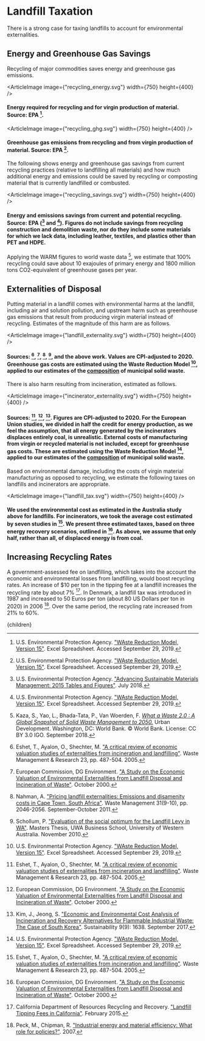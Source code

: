 


# Landfill Taxation

There is a strong case for taxing landfills to account for environmental externalities.


## Energy and Greenhouse Gas Savings
Recycling of major commodities saves energy and greenhouse gas emissions.

<ArticleImage image={"recycling_energy.svg"} width={750} height={400} />
#### Energy required for recycling and for virgin production of material. Source: EPA [^12].

<ArticleImage image={"recycling_ghg.svg"} width={750} height={400} />
#### Greenhouse gas emissions from recycling and from virgin production of material. Source: EPA [^12].

The following shows energy and greenhouse gas savings from current recycling practices (relative to landfilling all materials) and how much additional energy and emissions could be saved by recycling or composting material that is currently landfilled or combusted.

<ArticleImage image={"recycling_savings.svg"} width={750} height={400} />
#### Energy and emissions savings from current and potential recycling. Source: EPA ([^11] and [^12]). Figures do not include savings from recycling construction and demolition waste, nor do they include some materials for which we lack data, including leather, textiles, and plastics other than PET and HDPE.

Applying the WARM figures to world waste data [^5], we estimate that 100% recycling could save about 10 exajoules of primary energy and 1800 million tons CO2-equivalent of greenhouse gases per year.

## Externalities of Disposal
Putting material in a landfill comes with environmental harms at the landfill, including air and solution pollution, and upstream harm such as greenhouse gas emissions that result from producing virgin material instead of recycling. Estimates of the magnitude of this harm are as follows.

<ArticleImage image={"landfill_externality.svg"} width={750} height={400} />
#### Sources: [^3], [^4], [^7], [^10], and the above work. Values are CPI-adjusted to 2020. Greenhouse gas costs are estimated using the Waste Reduction Model [^12], applied to our estimates of the [composition](http://urbancruiseship.org/solution/waste/waste_composition) of municipal solid waste.

There is also harm resulting from incineration, estimated as follows.

<ArticleImage image={"incinerator_externality.svg"} width={750} height={400} />
#### Sources: [^3], [^4], [^6]. Figures are CPI-adjusted to 2020. For the European Union studies, we divided in half the credit for energy production, as we feel the assumption, that all energy generated by the incinerators displaces entirely coal, is unrealistic. External costs of manufacturing from virgin or recycled material is not included, except for greenhouse gas costs. These are estimated using the Waste Reduction Model [^12], applied to our estimates of the [composition](http://urbancruiseship.org/solution/waste/waste_composition) of municipal solid waste.

Based on environmental damage, including the costs of virgin material manufacturing as opposed to recycling, we estimate the following taxes on landfills and incinerators are appropriate.

<ArticleImage image={"landfill_tax.svg"} width={750} height={400} />
#### We used the environmental cost as estimated in the Australia study above for landfills. For incinerators, we took the average cost estimated by seven studies in [^3]. We present three estimated taxes, based on three energy recovery scenarios, outlined in [^4]. As above, we assume that only half, rather than all, of displaced energy is from coal.

## Increasing Recycling Rates
A government-assessed fee on landfilling, which takes into the account the economic and environmental losses from landfilling, would boost recycling rates. An increase of $10 per ton in the tipping fee at a landfill increases the recycling rate by about 7% [^1]. In Denmark, a landfill tax was introduced in 1987 and increased to 50 Euros per ton (about 80 US Dollars per ton in 2020) in 2006 [^8]. Over the same period, the recycling rate increased from 21% to 60%.

<LandfillTaxSolution />

[^1]: California Department of Resources Recycling and Recovery. ["Landfill Tipping Fees in California"](http://www.calrecycle.ca.gov/publications/Documents/1520%5C20151520.pdf). February 2015.

[^2]: ECOTEC Research & Consulting. ["Study on the Economic and Environmental Implications of the Use of Environmental Taxes and Charges in the European Union and its Member States"](https://ec.europa.eu/environment/enveco/taxation/pdf/ch10_landfill.pdf). Chapter 10: Landfill Taxes. April 2001.

[^3]: Eshet, T., Ayalon, O., Shechter, M. ["A critical review of economic valuation studies of externalities from incineration and landfilling"](https://journals.sagepub.com/doi/abs/10.1177/0734242x05060966). Waste Management & Research 23, pp. 487-504. 2005.

[^4]: European Commission, DG Environment. ["A Study on the Economic Valuation of Environmental Externalities from Landfill Disposal and Incineration of Waste"](https://ec.europa.eu/environment/enveco/waste/pdf/cowi_ext_from_landfill.pdf). October 2000.

[^5]: Kaza, S., Yao, L., Bhada-Tata, P., Van Woerden, F. [*What a Waste 2.0 : A Global Snapshot of Solid Waste Management to 2050.*](https://openknowledge.worldbank.org/handle/10986/30317) Urban Development. Washington, DC: World Bank. © World Bank. License: CC BY 3.0 IGO. September 2018.

[^6]: Kim, J., Jeong, S. ["Economic and Environmental Cost Analysis of Incineration and Recovery Alternatives for Flammable Industrial Waste: The Case of South Korea"](https://www.mdpi.com/2071-1050/9/9/1638/htm). Sustainability 9(9): 1638. September 2017.

[^7]: Nahman, A. ["Pricing landfill externalities: Emissions and disamenity costs in Cape Town, South Africa"](https://www.sciencedirect.com/science/article/abs/pii/S0956053X11002571). Waste Management 31(9-10), pp. 2046-2056. September-October 2011.

[^8]: Peck, M., Chipman, R. ["Industrial energy and material efficiency: What role for policies?"](http://www.un.org/esa/sustdev/publications/industrial_development/3_2.pdf). 2007.

[^9]: politics.co.uk. ["Landfill - How Does it Work? What is the Landfill Tax?"](https://www.politics.co.uk/reference/landfill-tax/). 2022.

[^10]: Schollum, P. ["Evaluation of the social optimum for the Landfill Levy in WA"](http://www.wasteauthority.wa.gov.au/media/files/documents/Social_Optimum_for_Landfill_Levy_in_WA.pdf). Masters Thesis, UWA Business School, University of Western Australia. November 2010.

[^11]: U.S. Environmental Protection Agency. ["Advancing Sustainable Materials Management: 2015 Tables and Figures"](https://www.epa.gov/facts-and-figures-about-materials-waste-and-recycling/advancing-sustainable-materials-management). July 2018.

[^12]: U.S. Environmental Protection Agency. ["WAste Reduction Model, Version 15"](https://www.epa.gov/warm). Excel Spreadsheet. Accessed September 29, 2019.

  <Article 
    focusAreaUrl={focusAreaUrl} 
    hierarchy={hierarchy} 
    site={site}
  >
    {children}
  </Article>